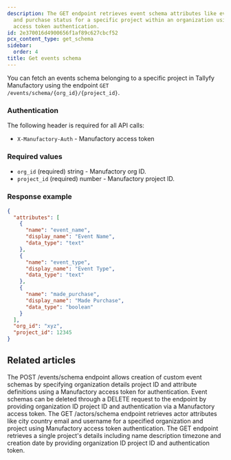 ```yaml
---
description: The GET endpoint retrieves event schema attributes like event name type
  and purchase status for a specific project within an organization using Manufactory
  access token authentication.
id: 2e370016d4900656f1af89c627cbcf52
pcx_content_type: get_schema
sidebar:
  order: 4
title: Get events schema
---
```


You can fetch an events schema belonging to a specific project in Tallyfy Manufactory using the endpoint `GET /events/schema/{org_id}/{project_id}`.

### Authentication

The following header is required for all API calls:
- `X-Manufactory-Auth` - Manufactory access token

### Required values

- `org_id` (required) string - Manufactory org ID.
- `project_id` (required) number - Manufactory project ID.


### Response example

```json
{
  "attributes": [
    {
      "name": "event_name",
      "display_name": "Event Name",
      "data_type": "text"
    },
    {
      "name": "event_type",
      "display_name": "Event Type",
      "data_type": "text"
    },
    {
      "name": "made_purchase",
      "display_name": "Made Purchase",
      "data_type": "boolean"
    }
  ],
  "org_id": "xyz",
  "project_id": 12345
}
```


## Related articles
<CardGrid>
<LinkTitleCard header="<b>Events > Create events schema</b>" href="/products/manufactory/events/create_schema/" > The POST /events/schema endpoint allows creation of custom event schemas by specifying organization details project ID and attribute definitions using a Manufactory access token for authentication. </LinkTitleCard>
<LinkTitleCard header="<b>Events > Delete events schema</b>" href="/products/manufactory/events/delete_schema/" > Event schemas can be deleted through a DELETE request to the endpoint by providing organization ID project ID and authentication via a Manufactory access token. </LinkTitleCard>
<LinkTitleCard header="<b>Actors > Get actors schema</b>" href="/products/manufactory/actors/get_schema/" > The GET /actors/schema endpoint retrieves actor attributes like city country email and username for a specified organization and project using Manufactory access token authentication. </LinkTitleCard>
<LinkTitleCard header="<b>Projects > Get a project</b>" href="/products/manufactory/projects/get_project/" > The GET endpoint retrieves a single project's details including name description timezone and creation date by providing organization ID project ID and authentication token. </LinkTitleCard>
</CardGrid>